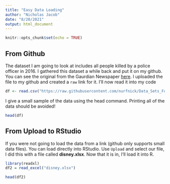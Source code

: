 ```yaml
---
title: "Easy Data Loading"
author: "Nicholas Jacob"
date: "8/20/2021"
output: html_document
---
```


```r
knitr::opts_chunk$set(echo = TRUE)
```

## From Github

The dataset I am going to look at includes all people killed by a police officer in 2016.  I gathered this dataset a while back and put it on my github.  You can see the original from the Gaurdian Newspaper [here](https://www.theguardian.com/us-news/ng-interactive/2015/jun/01/the-counted-police-killings-us-database).  I uploaded the file to my github and created a `raw` link for it.  I'll now read it into my code

```r
df <- read.csv("https://raw.githubusercontent.com/nurfnick/Data_Sets_For_Stats/master/CuratedDataSets/the-counted-2016.csv")
```
I give a small sample of the data using the head command.  Printing all of the data should be avoided!

```r
head(df)
```

## From Upload to RStudio

If you were not going to load the data from a link (github only supports small data files).  You can load directly into RStudio.  Use `Upload` and select our file, I did this with a file called **disney.xlsx**.  Now that it is in, I'll load it into R.

```r
library(readxl)
df2 = read_excel("disney.xlsx")
```

```r
head(df2)
```
